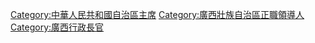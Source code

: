 [[Category:中華人民共和國自治區主席|Category:中華人民共和國自治區主席]]
[[Category:廣西壯族自治區正職領導人|Category:廣西壯族自治區正職領導人]]
[[Category:廣西行政長官|Category:廣西行政長官]]